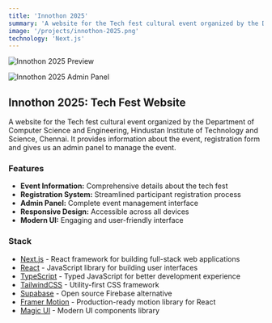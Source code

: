 ```yaml
---
title: 'Innothon 2025'
summary: 'A website for the Tech fest cultural event organized by the Department of Computer Science and Engineering, Hindustan Institute of Technology and Science, Chennai. It provides information about the event, registration form and gives us an admin panel to manage the event.'
image: '/projects/innothon-2025.png'
technology: 'Next.js'
---
```


![Innothon 2025 Preview](/projects/innothon-2025.png)

![Innothon 2025 Admin Panel](/projects/innothon-2025-admin.png)

## Innothon 2025: Tech Fest Website

A website for the Tech fest cultural event organized by the Department of Computer Science and Engineering, Hindustan Institute of Technology and Science, Chennai. It provides information about the event, registration form and gives us an admin panel to manage the event.

### Features

- **Event Information:** Comprehensive details about the tech fest
- **Registration System:** Streamlined participant registration process
- **Admin Panel:** Complete event management interface
- **Responsive Design:** Accessible across all devices
- **Modern UI:** Engaging and user-friendly interface

### Stack

- [Next.js](https://nextjs.org) - React framework for building full-stack web applications
- [React](https://reactjs.org) - JavaScript library for building user interfaces
- [TypeScript](https://www.typescriptlang.org) - Typed JavaScript for better development experience
- [TailwindCSS](https://tailwindcss.com) - Utility-first CSS framework
- [Supabase](https://supabase.com) - Open source Firebase alternative
- [Framer Motion](https://www.framer.com/motion) - Production-ready motion library for React
- [Magic UI](https://magic-ui.com) - Modern UI components library
